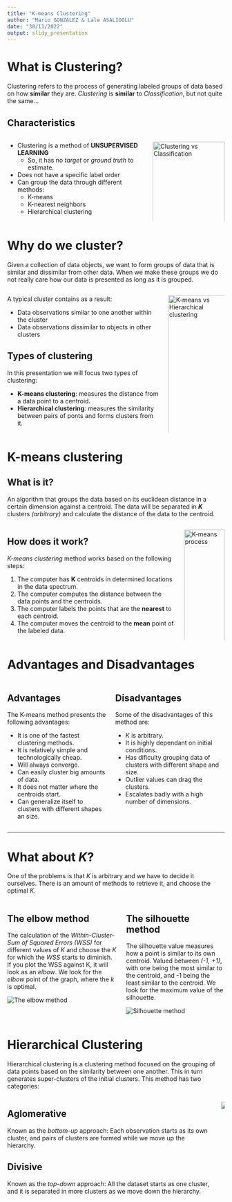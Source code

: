 ```yaml
---
title: "K-means Clustering"
author: "Mario GONZÁLEZ & Lale ASALIOGLU"
date: "30/11/2022"
output: slidy_presentation
---
```


# What is Clustering?
Clustering refers to the process of generating labeled groups of data based on how **similar** they are.
_Clustering_ is **similar** to _Classification_, but not quite the same...

## Characteristics
:::::: {.columns}
::: {.column}

- Clustering is a method of **UNSUPERVISED LEARNING**
  - So, it has no _target_ or _ground truth_ to estimate.
- Does not have a specific label order
- Can group the data through different methods:
  - K-means
  - K-nearest neighbors
  - Hierarchical clustering

:::
::: {.column}

<img src="images/classification_clustering.png" alt="Clustering vs Classification" 
  style="height: 100%; width: 100%;" />

:::
::::::


# Why do we cluster?

Given a collection of data objects, we want to form groups of data that is similar and dissimilar from other data.
When we make these groups we do not really care how our data is presented as long as it is grouped.

:::::: {.columns}
::: {.column}

A typical cluster contains as a result:

- Data observations similar to one another within the cluster
- Data observations dissimilar to objects in other clusters

## Types of clustering

In this presentation we will focus two types of clustering:

- **K-means clustering**: measures the distance from a data point to a centroid.
- **Hierarchical clustering**: measures the similarity between pairs of ponts and forms clusters from it.

:::
::: {.column}

<img src="images/k_means_vs_hierarchical.png" alt="K-means vs Hierarchical clustering"
  style="height: 150%; width: 105%;" />

:::
::::::

# K-means clustering

## What is it?
An algorithm that groups the data based on its euclidean distance in a certain dimension against a centroid.
The data will be separated in **_K_** clusters _(arbitrary)_ and calculate the distance of the data to the centroid.

:::::: {.columns}
::: {.column}

## How does it work?
_K-means clustering_ method works based on the following steps:

1. The computer has **K** centroids in determined locations in the data spectrum.
2. The computer computes the distance between the data points and the centroids.
3. The computer labels the points that are the **nearest** to each centroid.
4. The computer moves the centroid to the **mean** point of the labeled data.

:::
::: {.column}

<img src="images/k_means_process.gif" alt="K-means process"
  style="height: 100%; width: 100%;" />

:::
::::::

# Advantages and Disadvantages
:::::: {.columns}
::: {.column}

## Advantages
The K-means method presents the following advantages:

- It is one of the fastest clustering methods.
- It is relatively simple and technologically cheap.
- Will always converge.
- Can easily cluster big amounts of data.
- It does not matter where the centroids start.
- Can generalize itself to clusters with different shapes an size.

:::
::: {.column}

## Disadvantages
Some of the disadvantages of this method are:

- _K_ is arbitrary.
- It is highly dependant on initial conditions.
- Has dificulty grouping data of clusters with different shape and size.
- Outlier values can drag the clusters.
- Escalates badly with a high number of dimensions.

:::
::::::

---

# What about _K_?
One of the problems is that _K_ is arbitrary and we have to decide it ourselves. There is an amount of methods to retrieve
it, and choose the optimal _K_.

:::::: {.columns}
::: {.column}

## The elbow method
The calculation of the _Within-Cluster-Sum of Squared Errors (WSS)_ for different values of _K_ and choose the _K_ for which the _WSS_
starts to diminish. If you plot the WSS against K, it will look as an _elbow_. We look for the _elbow_ point of the graph, where the _k_
is optimal.

<img src="images/elbow.png" alt="The elbow method" style="" />

:::
::: {.column}

## The silhouette method
The silhouette value measures how a point is similar to its own centroid. Valued between _(-1, +1)_, with one being the most similar to
the centroid, and -1 being the least similar to the centroid. We look for the maximum value of the silhouette.

<img src="images/silhouette.png" alt="Silhouette method" style="" />

:::
::::::

# Hierarchical Clustering
Hierarchical clustering is a clustering method focused on the grouping of data points based on the similarity between one another. This
in turn generates super-clusters of the initial clusters. This method has two categories:

:::::: {.columns}
::: {.column}

## Aglomerative
Known as the _bottom-up_ approach: Each observation starts as its own cluster, and pairs of clusters are formed while we move up the hierarchy.

## Divisive
Known as the _top-down_ approach: All the dataset starts as one cluster, and it is separated in more clusters as we move down the hierarchy.
:::
::: {.column}

![](images/hierarchical_clustering.png)

:::
::::::